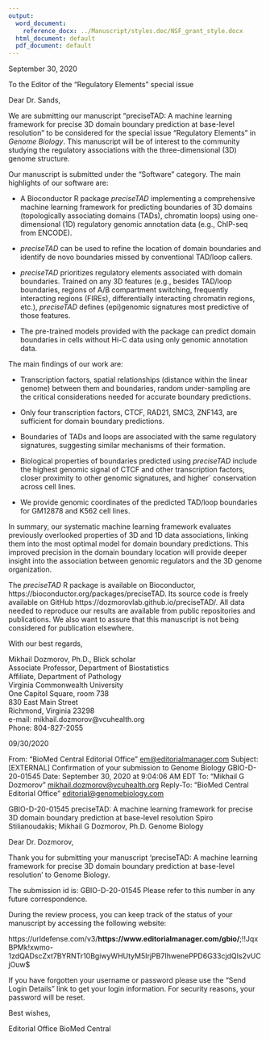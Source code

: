 ```yaml
---
output:
  word_document:
    reference_docx: ../Manuscript/styles.doc/NSF_grant_style.docx
  html_document: default
  pdf_document: default
---
```


September 30, 2020

To the Editor of the "Regulatory Elements" special issue

Dear Dr. Sands,

We are submitting our manuscript "preciseTAD: A machine learning framework for precise 3D domain boundary prediction at base-level resolution" to be considered for the special issue "Regulatory Elements" in _Genome Biology_. This manuscript will be of interest to the community studying the regulatory associations with the three-dimensional (3D) genome structure.

Our manuscript is submitted under the "Software" category. The main highlights of our software are:

- A Bioconductor R package *preciseTAD* implementing a comprehensive machine learning framework for predicting boundaries of 3D domains (topologically associating domains (TADs), chromatin loops) using one-dimensional (1D) regulatory genomic annotation data (e.g., ChIP-seq from ENCODE).

- *preciseTAD* can be used to refine the location of domain boundaries and identify de novo boundaries missed by conventional TAD/loop callers.

- *preciseTAD* prioritizes regulatory elements associated with domain boundaries. Trained on any 3D features (e.g., besides TAD/loop boundaries, regions of A/B compartment switching, frequently interacting regions (FIREs), differentially interacting chromatin regions, etc.), *preciseTAD* defines (epi)genomic signatures most predictive of those features.

- The pre-trained models provided with the package can predict domain boundaries in cells without Hi-C data using only genomic annotation data.

The main findings of our work are:

- Transcription factors, spatial relationships (distance within the linear genome) between them and boundaries, random under-sampling are the critical considerations needed for accurate boundary predictions.

- Only four transcription factors, CTCF, RAD21, SMC3, ZNF143, are sufficient for domain boundary predictions.

- Boundaries of TADs and loops are associated with the same regulatory signatures, suggesting similar mechanisms of their formation.

- Biological properties of boundaries predicted using *preciseTAD* include the highest genomic signal of CTCF and other transcription factors, closer proximity to other genomic signatures, and higher` conservation across cell lines.

- We provide genomic coordinates of the predicted TAD/loop boundaries for GM12878 and K562 cell lines.


In summary, our systematic machine learning framework evaluates previously overlooked properties of 3D and 1D data associations, linking them into the most optimal model for domain boundary predictions. This improved precision in the domain boundary location will provide deeper insight into the association between genomic regulators and the 3D genome organization.

The *preciseTAD* R package is available on Bioconductor, https://bioconductor.org/packages/preciseTAD. Its source code is freely available on GitHub https://dozmorovlab.github.io/preciseTAD/. All data needed to reproduce our results are available from public repositories and publications. We also want to assure that this manuscript is not being considered for publication elsewhere.

With our best regards,  

Mikhail Dozmorov, Ph.D., Blick scholar  
Associate Professor,  Department of Biostatistics  
Affiliate, Department of Pathology  
Virginia Commonwealth University  
One Capitol Square, room 738  
830 East Main Street  
Richmond,  Virginia  23298  
e-mail:  mikhail.dozmorov@vcuhealth.org  
Phone: 804-827-2055  


09/30/2020

From: "BioMed Central Editorial Office" <em@editorialmanager.com>
Subject: [EXTERNAL] Confirmation of your submission to Genome Biology GBIO-D-20-01545
Date: September 30, 2020 at 9:04:06 AM EDT
To: "Mikhail G Dozmorov" <mikhail.dozmorov@vcuhealth.org>
Reply-To: "BioMed Central Editorial Office" <editorial@genomebiology.com>

GBIO-D-20-01545 
preciseTAD: A machine learning framework for precise 3D domain boundary prediction at base-level resolution
Spiro Stilianoudakis; Mikhail G Dozmorov, Ph.D.
Genome Biology

Dear Dr. Dozmorov,

Thank you for submitting your manuscript 'preciseTAD: A machine learning framework for precise 3D domain boundary prediction at base-level resolution' to Genome Biology.

The submission id is: GBIO-D-20-01545
Please refer to this number in any future correspondence.

During the review process, you can keep track of the status of your manuscript by accessing the following website:

https://urldefense.com/v3/__https://www.editorialmanager.com/gbio/__;!!JqxBPMk!xwmo-1zdQADscZxt7BYRNTr10BgiwyWHUtyM5IrjPB7IhwenePPD6G33cjdQIs2vUCjOuw$ 

If you have forgotten your username or password please use the "Send Login Details" link to get your login information. For security reasons, your password will be reset.

Best wishes,

Editorial Office
BioMed Central

